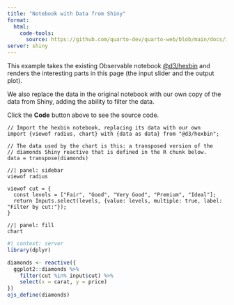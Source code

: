 ```yaml
---
title: "Notebook with Data from Shiny"
format:
  html:
    code-tools: 
      source: https://github.com/quarto-dev/quarto-web/blob/main/docs/interactive/ojs/examples/_shiny/data/data-shiny-ojs.qmd
server: shiny
---
```


This example takes the existing Observable notebook
[\@d3/hexbin](https://observablehq.com/@d3/hexbin) and renders the interesting
parts in this page (the input slider and the output plot).

We also replace the data in the original notebook with our own copy of the data
from Shiny, adding the ability to filter the data. 

Click the **Code** button above to see the source code.

```ojs
// Import the hexbin notebook, replacing its data with our own
import {viewof radius, chart} with {data as data} from "@d3/hexbin";

// The data used by the chart is this: a transposed version of the
// diamonds Shiny reactive that is defined in the R chunk below.
data = transpose(diamonds)
```


```ojs
//| panel: sidebar
viewof radius

viewof cut = {
  const levels = ["Fair", "Good", "Very Good", "Premium", "Ideal"];
  return Inputs.select(levels, {value: levels, multiple: true, label: "Filter by cut:"});
}
```


```ojs
//| panel: fill
chart
```


```r
#| context: server
library(dplyr)

diamonds <- reactive({
  ggplot2::diamonds %>%
    filter(cut %in% input$cut) %>%
    select(x = carat, y = price)
})
ojs_define(diamonds)
```
